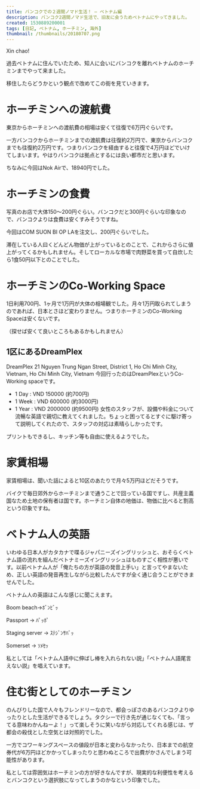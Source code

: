 ```yaml
---
title: バンコクでの２週間ノマド生活！ – ベトナム編
description: バンコク2週間ノマド生活で、旧友に会うためベトナムにやってきました。
created: 1530889200001
tags: [日記, ベトナム, ホーチミン, 海外]
thumbnail: /thumbnails/20180707.png
---
```


Xin chao!

過去ベトナムに住んでいたため、知人に会いにバンコクを離れベトナムのホーチミンまでやって来ました。

移住したらどうかという観点で改めてこの街を見ていきます。

# ホーチミンへの渡航費
東京からホーチミンへの渡航費の相場は安くて往復で6万円ぐらいです。

一方バンコクからホーチミンまでの渡航費は往復約2万円で、東京からバンコクまでも往復約2万円です。つまりバンコクを経由すると往復で4万円ほどでいけてしまいます。やはりバンコクは拠点とするには良い都市だと思います。

ちなみに今回はNok Airで、18940円でした。

# ホーチミンの食費

写真のお店で大体150〜200円ぐらい。バンコクだと300円ぐらいな印象なので、バンコクよりは食費は安くすみそうですね。

今回はCOM SUON BI OP LAを注文し、200円ぐらいでした。

滞在している人曰くどんどん物価が上がっているとのことで、これからさらに値上がってくるかもしれません。そしてローカルな市場で肉野菜を買って自炊したら1食50円以下とのことでした。

# ホーチミンのCo-Working Space
1日利用700円、1ヶ月で1万円が大体の相場観でした。月々1万円取られてしまうのであれば、日本とさほど変わりません。つまりホーチミンのCo-Working Spaceは安くないです。

（探せば安くて良いところもあるかもしれません）

## 1区にあるDreamPlex
DreamPlex
21 Nguyen Trung Ngan Street, District 1, Ho Chi Minh City, Vietnam, Ho Chi Minh City, Vietnam
今回行ったのはDreamPlexというCo-Working spaceです。

- 1 Day : VND 150000 (約700円)
- 1 Week : VND 600000 (約3000円)
- 1 Year : VND 2000000 (約9500円)
女性のスタッフが、設備や料金について流暢な英語で親切に教えてくれました。ちょっと困ってるとすぐに駆け寄って説明してくれたので、スタッフの対応は素晴らしかったです。

プリントもできるし、キッチン等も自由に使えるようでした。

<ArticleCard slug="dreamplex" />

# 家賃相場
家賃相場は、聞いた話によると10区のあたりで月々5万円ほどだそうです。

バイクで毎日郊外からホーチミンまで通うことで回っている国ですし、共産主義国なため土地の保有者は国です。ホーチミン自体の地価は、物価に比べると割高という印象ですね。

# ベトナム人の英語
いわゆる日本人がカタカナで喋るジャパニーズイングリッシュと、おそらくベトナム語の流れを組んだベトナミーズイングリッシュはものすごく相性が悪いです。以前ベトナム人が「俺たちの方が英語の発音上手い」と言ってやまないため、正しい英語の発音再生しながら比較したんですが全く通じ合うことができませんでした。

ベトナム人の英語はこんな感じに聞こえます。

Boom beach→ﾎﾞﾝﾋﾞｯ

Passport → ﾊﾟｯﾎﾟ

Staging server → ｽﾃｼﾞﾝｻﾊﾞｯ

Somerset → ｿﾒｾｯ

私としては「ベトナム人語中に伸ばし棒を入れられない説」「ベトナム人語尾言えない説」を唱えています。

# 住む街としてのホーチミン

のんびりした国で人々もフレンドリーなので、都会っぽさのあるバンコクよりゆったりとした生活ができるでしょう。タクシーで行き先が通じなくても、「言ってる意味わかんねーよ！」って楽しそうに笑いながら対応してくれる感じは、ザ都会の殺伐とした空気とは対照的でした。

一方でコワーキングスペースの値段が日本と変わらなかったり、日本までの航空券代が6万円ほどかかってしまったりと思わぬところで出費がかさんでしまう可能性があります。

私としては雰囲気はホーチミンの方が好きなんですが、現実的な利便性を考えるとバンコクという選択肢になってしまうのかなという印象でした。

